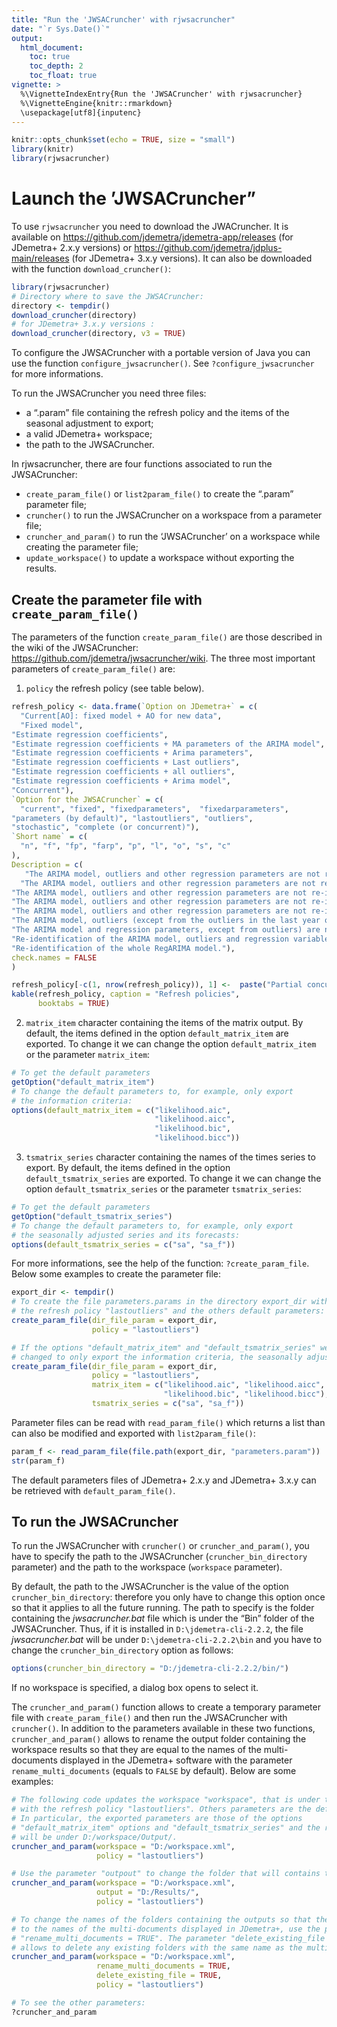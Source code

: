 ```yaml
---
title: "Run the 'JWSACruncher' with rjwsacruncher"
date: "`r Sys.Date()`"
output: 
  html_document:
    toc: true
    toc_depth: 2
    toc_float: true
vignette: >
  %\VignetteIndexEntry{Run the 'JWSACruncher' with rjwsacruncher}
  %\VignetteEngine{knitr::rmarkdown}
  \usepackage[utf8]{inputenc}
---
```

```r
knitr::opts_chunk$set(echo = TRUE, size = "small")
library(knitr)
library(rjwsacruncher)
```


# Launch the 'JWSACruncher"

To use `rjwsacruncher` you need to download the JWACruncher. 
It is available on <https://github.com/jdemetra/jdemetra-app/releases> (for JDemetra+ 2.x.y versions) or <https://github.com/jdemetra/jdplus-main/releases> (for JDemetra+ 3.x.y versions).
It can also be downloaded with the function `download_cruncher()`:
```r
library(rjwsacruncher)
# Directory where to save the JWSACruncher:
directory <- tempdir()
download_cruncher(directory)
# for JDemetra+ 3.x.y versions :
download_cruncher(directory, v3 = TRUE)
```

To configure the JWSACruncher with a portable version of Java you can use the function `configure_jwsacruncher()`. 
See `?configure_jwsacruncher` for more informations.

To run the JWSACruncher you need three files:

- a ".param" file containing the refresh policy and the items of the seasonal adjustment to export;  
- a valid JDemetra+ workspace;
- the path to the JWSACruncher.

In rjwsacruncher, there are four functions associated to run the JWSACruncher:  

- `create_param_file()` or `list2param_file()` to create the ".param" parameter file;  
- `cruncher()` to run the JWSACruncher on a workspace from a parameter file;  
- `cruncher_and_param()` to run the 'JWSACruncher' on a workspace while creating the parameter file;
- `update_workspace()` to update a workspace without exporting the results.

## Create the parameter file with `create_param_file()`

The parameters of the function `create_param_file()` are those described in the wiki of the JWSACruncher: <https://github.com/jdemetra/jwsacruncher/wiki>. 
The three most important parameters of `create_param_file()` are:  

1. `policy` the refresh policy (see table below).

```r
refresh_policy <- data.frame(`Option on JDemetra+` = c(
  "Current[AO]: fixed model + AO for new data",
  "Fixed model", 
"Estimate regression coefficients", 
"Estimate regression coefficients + MA parameters of the ARIMA model", 
"Estimate regression coefficients + Arima parameters", 
"Estimate regression coefficients + Last outliers", 
"Estimate regression coefficients + all outliers", 
"Estimate regression coefficients + Arima model", 
"Concurrent"), 
`Option for the JWSACruncher` = c(
  "current", "fixed", "fixedparameters",  "fixedarparameters",
"parameters (by default)", "lastoutliers", "outliers", 
"stochastic", "complete (or concurrent)"),
`Short name` = c(
  "n", "f", "fp", "farp", "p", "l", "o", "s", "c"
),
Description = c(
   "The ARIMA model, outliers and other regression parameters are not re-identified and the values of all parameters are fixed. The transformation type remains unchanged. An additive outlier (AO) is added for new data. (since v.2.2.3)",
  "The ARIMA model, outliers and other regression parameters are not re-identified and the values of all parameters are fixed. The transformation type remains unchanged. (since v.2.2.3)", 
"The ARIMA model, outliers and other regression parameters are not re-identified. The coefficients of the ARIMA model are fixed, other coefficients are re-estimated. The transformation type remains unchanged.", 
"The ARIMA model, outliers and other regression parameters are not re-identified. The AR coefficients of the ARIMA model are fixed, other coefficients are re-estimated (MA coefficients + regressors). The transformation type remains unchanged. (since v.3.4.0)", 
"The ARIMA model, outliers and other regression parameters are not re-identified. All parameters of the RegARIMA model are re-estimated. The transformation type remains unchanged.", 
"The ARIMA model, outliers (except from the outliers in the last year of the sample) and other regression parameters are not re-identified. All parameters of the RegARIMA model are re-estimated. The outliers in the last year of the sample are re-identified. The transformation type remains unchanged.", 
"The ARIMA model and regression parameters, except from outliers) are not re-identified. All parameters of the RegARIMA model are re-estimated. All outliers are re-identified. The transformation type remains unchanged.", 
"Re-identification of the ARIMA model, outliers and regression variables, except from the calendar variables. The transformation type remains unchanged.", 
"Re-identification of the whole RegARIMA model."), 
check.names = FALSE
)

refresh_policy[-c(1, nrow(refresh_policy)), 1] <-  paste("Partial concurrent adjustment ->", refresh_policy[-c(1, nrow(refresh_policy)), 1])
kable(refresh_policy, caption = "Refresh policies",
      booktabs = TRUE)
```

2. `matrix_item` character containing the items of the matrix output. By default, the items defined in the option `default_matrix_item` are exported. To change it we can change the option `default_matrix_item` or the parameter `matrix_item`:
```r
# To get the default parameters
getOption("default_matrix_item")
# To change the default parameters to, for example, only export
# the information criteria:
options(default_matrix_item = c("likelihood.aic",
                                "likelihood.aicc",
                                "likelihood.bic",
                                "likelihood.bicc"))
```

3. `tsmatrix_series` character containing the names of the times series to export. By default, the items defined in the option `default_tsmatrix_series` are exported. To change it we can change the option `default_tsmatrix_series` or the parameter `tsmatrix_series`:
```r
# To get the default parameters
getOption("default_tsmatrix_series")
# To change the default parameters to, for example, only export
# the seasonally adjusted series and its forecasts:
options(default_tsmatrix_series = c("sa", "sa_f"))
```

For more informations, see the help of the function: `?create_param_file`. 
Below some examples to create the parameter file:
```r
export_dir <- tempdir()
# To create the file parameters.params in the directory export_dir with
# the refresh policy "lastoutliers" and the others default parameters:
create_param_file(dir_file_param = export_dir,
                  policy = "lastoutliers")

# If the options "default_matrix_item" and "default_tsmatrix_series" were
# changed to only export the information criteria, the seasonally adjusted series and its forecasts, the previous code is equivalent to:
create_param_file(dir_file_param = export_dir,
                  policy = "lastoutliers",
                  matrix_item = c("likelihood.aic", "likelihood.aicc",
                                  "likelihood.bic", "likelihood.bicc"),
                  tsmatrix_series = c("sa", "sa_f"))
```

Parameter files can be read with `read_param_file()` which returns a list than can also be modified and exported with `list2param_file()`:

```r
param_f <- read_param_file(file.path(export_dir, "parameters.param"))
str(param_f)
```
The default parameters files of JDemetra+ 2.x.y and JDemetra+ 3.x.y can be retrieved with `default_param_file()`.

## To run the JWSACruncher

To run the JWSACruncher with `cruncher()` or `cruncher_and_param()`, you have to specify the path to the JWSACruncher (`cruncher_bin_directory` parameter) and the path to the workspace (`workspace` parameter).

By default, the path to the JWSACruncher is the value of the option `cruncher_bin_directory`: therefore you only have to change this option once so that it applies to all the future running. 
The path to specify is the folder containing the *jwsacruncher.bat* file which is under the "Bin" folder of the JWSACruncher. 
Thus, if it is installed in `D:\jdemetra-cli-2.2.2`, the file *jwsacruncher.bat* will be under `D:\jdemetra-cli-2.2.2\bin` and you have to change the `cruncher_bin_directory` option as follows:

```r
options(cruncher_bin_directory = "D:/jdemetra-cli-2.2.2/bin/")
```

If no workspace is specified, a dialog box opens to select it.

The `cruncher_and_param()` function allows to create a temporary parameter file with `create_param_file()` and then run the JWSACruncher with `cruncher()`. 
In addition to the parameters available in these two functions, `cruncher_and_param()` allows to rename the output folder containing the workspace results so that they are equal to the names of the multi-documents displayed in the JDemetra+ software with the parameter `rename_multi_documents` (equals to `FALSE` by default). 
Below are some examples:

```r
# The following code updates the workspace "workspace", that is under the folder D:/, 
# with the refresh policy "lastoutliers". Others parameters are the default ones of create_param_file().
# In particular, the exported parameters are those of the options
# "default_matrix_item" options and "default_tsmatrix_series" and the results 
# will be under D:/workspace/Output/.
cruncher_and_param(workspace = "D:/workspace.xml",
                   policy = "lastoutliers")

# Use the parameter "outpout" to change the folder that will contains the results
cruncher_and_param(workspace = "D:/workspace.xml",
                   output = "D:/Results/",
                   policy = "lastoutliers")

# To change the names of the folders containing the outputs so that they are equal
# to the names of the multi-documents displayed in JDemetra+, use the parameter
# "rename_multi_documents = TRUE". The parameter "delete_existing_file = TRUE"
# allows to delete any existing folders with the same name as the multi-documents.
cruncher_and_param(workspace = "D:/workspace.xml",
                   rename_multi_documents = TRUE,
                   delete_existing_file = TRUE,
                   policy = "lastoutliers")

# To see the other parameters:
?cruncher_and_param
```
